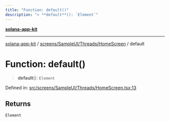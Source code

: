 ```yaml
---
title: "Function: default()"
description: "> **default**(): `Element`"
---
```


[**solana-app-kit**](../../../../../README.mdx)

***

[solana-app-kit](../../../../../README.mdx) / [screens/SampleUI/Threads/HomeScreen](../README.mdx) / default

# Function: default()

> **default**(): `Element`

Defined in: [src/screens/SampleUI/Threads/HomeScreen.tsx:13](https://github.com/SendArcade/solana-social-starter/blob/b27156124ee1831d644b1af765e8d55a2885cd4f/src/screens/SampleUI/Threads/HomeScreen.tsx#L13)

## Returns

`Element`
